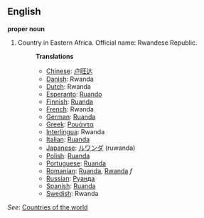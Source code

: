 ==English==

'''proper noun'''

# Country in Eastern Africa. Official name: Rwandese Republic.
#:'''Translations'''
#:*[[Chinese]]: [[卢旺达]]
#:*[[Danish]]: Rwanda
#:*[[Dutch]]: Rwanda
#:*[[Esperanto]]: [[Ruando]]
#:*[[Finnish]]: [[Ruanda]]
#:*[[French]]: Rwanda
#:*[[German]]: [[Ruanda]]
#:*[[Greek]]: [[Ρουάντα]]
#:*[[Interlingua]]: Rwanda
#:*[[Italian]]: [[Ruanda]]
#:*[[Japanese]]: [[ルワンダ]] (ruwanda)
#:*[[Polish]]: [[Ruanda]]
#:*[[Portuguese]]: [[Ruanda]]
#:*[[Romanian]]: [[Ruanda]], [[Rwanda]] ''f''
#:*[[Russian]]: [[Руанда]]
#:*[[Spanish]]: [[Ruanda]]
#:*[[Swedish]]: Rwanda

''See'': [[Countries of the world]]
